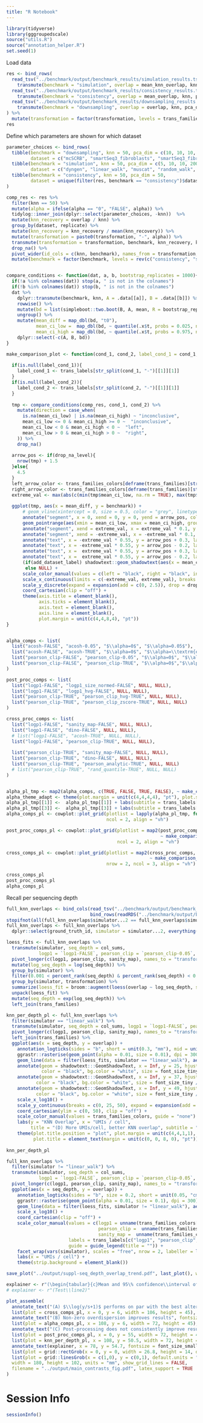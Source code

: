 ```yaml
---
title: "R Notebook"
---
```



```r
library(tidyverse)
library(gggroupedscale)
source("utils.R")
source("annotation_helper.R")
set.seed(1)
```

Load data

```r
res <- bind_rows(
  read_tsv("../benchmark/output/benchmark_results/simulation_results.tsv") %>% 
    transmute(benchmark = "simulation", overlap = mean_knn_overlap, knn, pca_dim, alpha = as.character(alpha), transformation, dataset = simulator, replicate = seed, duration_sec),
  read_tsv("../benchmark/output/benchmark_results/consistency_results.tsv") %>% 
    transmute(benchmark = "consistency", overlap = mean_overlap, knn, pca_dim, alpha = as.character(alpha), transformation, dataset, replicate = seed, duration_sec),
  read_tsv("../benchmark/output/benchmark_results/downsampling_results.tsv") %>% 
    transmute(benchmark = "downsampling", overlap = overlap, knn, pca_dim, alpha = as.character(alpha), transformation, dataset, replicate = seed, duration_sec = duration_full_sec)
) %>%
  mutate(transformation = factor(transformation, levels = trans_families$transformation))
res
```

Define which parameters are shown for which dataset
```r
parameter_choices <- bind_rows(
  tibble(benchmark = "downsampling", knn = 50, pca_dim = c(10, 10, 10, 10, 50),
         dataset = c("mcSCRB", "smartSeq3_fibroblasts", "smartSeq3_fibroblasts_alt", "smartSeq3_hek", "smartSeq3_siRNA_knockdown")),
  tibble(benchmark = "simulation", knn = 50, pca_dim = c(5, 10, 10, 200, 50),
         dataset = c("dyngen", "linear_walk", "muscat", "random_walk", "scDesign2")),
  tibble(benchmark = "consistency", knn = 50, pca_dim = 50,
         dataset = unique(filter(res, benchmark == "consistency")$dataset)),
)
```

```r
comp_res <- res %>%
  filter(knn == 50) %>%
  mutate(alpha = ifelse(alpha == "0", "FALSE", alpha)) %>%
  tidylog::inner_join(dplyr::select(parameter_choices, -knn))  %>%
  mutate(knn_recovery = overlap / knn) %>%
  group_by(dataset, replicate) %>%
  mutate(knn_recovery = knn_recovery / mean(knn_recovery)) %>%
  mutate(transformation = paste0(transformation, "-", alpha)) %>%
  transmute(transformation = transformation, benchmark, knn_recovery, knn) %>%
  drop_na() %>%
  pivot_wider(id_cols = c(knn, benchmark), names_from = transformation, values_from = knn_recovery, values_fill = list(NA_real_)) %>%
  mutate(benchmark = factor(benchmark, levels = rev(c("consistency", "simulation", "downsampling"))))


compare_conditions <- function(dat, a, b, bootstrap_replicates = 1000){
  if(!a %in% colnames(dat)) stop(a, " is not in the colnames")
  if(!b %in% colnames(dat)) stop(b, " is not in the colnames")
  dat %>%
    dplyr::transmute(benchmark, knn, A = .data[[a]], B = .data[[b]]) %>%
    rowwise() %>%
    mutate(bd = list(simpleboot::two.boot(B, A, mean, R = bootstrap_replicates))) %>% 
    ungroup() %>%
    mutate(mean_diff = map_dbl(bd, "t0"),
           mean_ci_low =  map_dbl(bd, ~ quantile(.x$t, probs = 0.025, na.rm = TRUE)),
           mean_ci_high = map_dbl(bd, ~ quantile(.x$t, probs = 0.975, na.rm = TRUE))) %>%
    dplyr::select(-c(A, B, bd))
}

make_comparison_plot <- function(cond_1, cond_2, label_cond_1 = cond_1, label_cond_2 = cond_2, add_dataset_label = FALSE, drop_na_level = FALSE){
  
  if(is.null(label_cond_1)){
    label_cond_1 <- trans_labels[str_split(cond_1, "-")[[1]][1]]
  }
  if(is.null(label_cond_2)){
    label_cond_2 <- trans_labels[str_split(cond_2, "-")[[1]][1]]
  }
  
  tmp <- compare_conditions(comp_res, cond_1, cond_2) %>%
    mutate(direction = case_when(
      is.na(mean_ci_low) | is.na(mean_ci_high) ~ "inconclusive",
      mean_ci_low <= 0 & mean_ci_high >= 0 ~  "inconclusive",
      mean_ci_low < 0 & mean_ci_high < 0 ~  "left",
      mean_ci_low > 0 & mean_ci_high > 0 ~  "right",
    )) %>%
    drop_na()
  
  arrow_pos <- if(drop_na_level){
    nrow(tmp) + 1.5
  }else{
    4.5
  }
  left_arrow_color <- trans_families_colors[deframe(trans_families)[str_split(cond_1, "-")[[1]][1]]]
  right_arrow_color <- trans_families_colors[deframe(trans_families)[str_split(cond_2, "-")[[1]][1]]]
  extreme_val <- max(abs(c(min(tmp$mean_ci_low, na.rm = TRUE), max(tmp$mean_ci_high, na.rm = TRUE))))
  
  ggplot(tmp, aes(x = mean_diff, y = benchmark)) +
      # geom_vline(xintercept = 0, size = 0.5, color = "grey", linetype = "dashed") +
      annotate("segment", x = 0, xend = 0, y = 0, yend = arrow_pos, color = "darkgrey", size = 0.5) +
      geom_pointrange(aes(xmin = mean_ci_low, xmax = mean_ci_high, group = as.factor(knn), color = direction), size = 0.5, fatten = 1.2) +
      annotate("segment", xend = extreme_val, x = extreme_val * 0.1, y = arrow_pos, yend = arrow_pos, arrow = arrow(length = unit(font_size_tiny / 2, "pt")), size = 0.8, color = right_arrow_color) +
      annotate("segment", xend = -extreme_val, x = -extreme_val * 0.1, y = arrow_pos, yend = arrow_pos, arrow = arrow(length = unit(font_size_tiny / 2, "pt")), size = 0.8, color = left_arrow_color) +
      annotate("text", x = -extreme_val * 0.55, y = arrow_pos + 0.3, label = label_cond_1, vjust = 0, size = font_size_small / .pt) +
      annotate("text", x = -extreme_val * 0.55, y = arrow_pos - 0.2, label =" better", vjust = 1, size = font_size_small / .pt) +
      annotate("text", x =  extreme_val * 0.55, y = arrow_pos + 0.3, label = label_cond_2, vjust = 0, size = font_size_small / .pt) +
      annotate("text", x =  extreme_val * 0.55, y = arrow_pos - 0.2, label = " better", vjust = 1, size = font_size_small / .pt) +
      (if(add_dataset_label) shadowtext::geom_shadowtext(aes(x = mean_ci_high, label = benchmark), hjust = -0.1, size = font_size_small / .pt, color = "#444444", bg.color = "white")
       else NULL) +
      scale_color_manual(values = c(left = "black", right = "black", inconclusive = "#444444"), guide = "none") +
      scale_x_continuous(limits = c(-extreme_val, extreme_val), breaks = 0) +
      scale_y_discrete(expand = expansion(add = c(0, 2.5)), drop = drop_na_level) +
      coord_cartesian(clip = "off") +
      theme(axis.title = element_blank(),
            axis.ticks = element_blank(),
            axis.text = element_blank(),
            axis.line = element_blank(),
            plot.margin = unit(c(4,4,8,4), "pt"))
}


alpha_comps <- list(
  list("acosh-FALSE", "acosh-0.05", "$\\alpha=0$", "$\\alpha=0.05$"),
  list("acosh-FALSE", "acosh-TRUE", "$\\alpha=0$", "$\\alpha=\\textrm{est.}$"),
  list("pearson_clip-FALSE", "pearson_clip-0.05", "$\\alpha=0$", "$\\alpha=0.05$"),
  list("pearson_clip-FALSE", "pearson_clip-TRUE", "$\\alpha=0$","$\\alpha=\\textrm{est.}$")
)

post_proc_comps <- list(
  list("logp1-FALSE", "logp1_size_normed-FALSE", NULL, NULL),
  list("logp1-FALSE", "logp1_hvg-FALSE", NULL, NULL),
  list("pearson_clip-TRUE", "pearson_clip_hvg-TRUE", NULL, NULL),
  list("pearson_clip-TRUE", "pearson_clip_zscore-TRUE", NULL, NULL)
)

cross_proc_comps <- list(
  list("logp1-FALSE", "sanity_map-FALSE", NULL, NULL),
  list("logp1-FALSE", "dino-FALSE", NULL, NULL),
  # list("logp1-FALSE", "acosh-TRUE", NULL, NULL),
  list("logp1-FALSE", "pearson_clip-TRUE", NULL, NULL),
  
  list("pearson_clip-TRUE", "sanity_map-FALSE", NULL, NULL),
  list("pearson_clip-TRUE", "dino-FALSE", NULL, NULL),
  list("pearson_clip-TRUE", "pearson_analytic-TRUE", NULL, NULL)
  # list("pearson_clip-TRUE", "rand_quantile-TRUE", NULL, NULL)
)


alpha_pl_tmp <- map2(alpha_comps, c(TRUE, FALSE, TRUE, FALSE), ~ make_comparison_plot(.x[[1]], .x[[2]], .x[[3]], .x[[4]], add_dataset_label = .y, drop_na_level = TRUE))
alpha_theme_adapt <- theme(plot.margin = unit(c(4,4,4,4), "pt"), plot.subtitle = element_text(margin = unit(c(0,0,2,0), "pt")))
alpha_pl_tmp[[1]] <-  alpha_pl_tmp[[1]] + labs(subtitle = trans_labels["acosh"])
alpha_pl_tmp[[3]] <-  alpha_pl_tmp[[3]] + labs(subtitle = trans_labels["pearson_clip"])
alpha_comps_pl <- cowplot::plot_grid(plotlist = lapply(alpha_pl_tmp, function(x) x + alpha_theme_adapt),
                                     ncol = 2, align = "vh")

post_proc_comps_pl <- cowplot::plot_grid(plotlist = map2(post_proc_comps, c(TRUE, FALSE, TRUE, FALSE),
                                                         ~ make_comparison_plot(.x[[1]], .x[[2]], .x[[3]], .x[[4]], add_dataset_label = .y)),
                                         ncol = 2, align = "vh")

cross_comps_pl <- cowplot::plot_grid(plotlist = map2(cross_proc_comps, c(TRUE, rep(FALSE, 2),TRUE, rep(FALSE, 2)),
                                                     ~ make_comparison_plot(.x[[1]], .x[[2]], .x[[3]], .x[[4]], add_dataset_label = .y)),
                                     nrow = 2, ncol = 3, align = "vh")

```


```r
cross_comps_pl
post_proc_comps_pl
alpha_comps_pl
```



Recall per sequencing depth

```r
full_knn_overlaps <- bind_cols(read_tsv("../benchmark/output/benchmark_results/simulation_stratefication_results.tsv"),
                               bind_rows(readRDS("../benchmark/output/benchmark_results/dataset_plot_data.RDS")$simulation))
stopifnot(all(full_knn_overlaps$simulator...2 == full_knn_overlaps$simulator...46))
full_knn_overlaps <- full_knn_overlaps %>%
  dplyr::select(ground_truth_id, simulator = simulator...2, everything(), -simulator...46)
```


```r
loess_fits <- full_knn_overlaps %>%
  transmute(simulator, seq_depth = col_sums, 
            logp1 = `logp1-FALSE`, pearson_clip = `pearson_clip-0.05`, sanity_map = `sanity_map-FALSE`) %>%
  pivot_longer(c(logp1, pearson_clip, sanity_map), names_to = "transformation", values_to = "overlap") %>%
  mutate(log_seq_depth = log(seq_depth)) %>%
  group_by(simulator) %>%
  filter(0.001 < percent_rank(seq_depth) & percent_rank(seq_depth) < 0.999) %>%
  group_by(simulator, transformation) %>%
  summarize(loess_fit = broom::augment(loess(overlap ~ log_seq_depth, span = 0.75)), .groups = "drop") %>% 
  unpack(loess_fit) %>%
  mutate(seq_depth = exp(log_seq_depth)) %>%
  left_join(trans_families)
```

```r
knn_per_depth_pl <- full_knn_overlaps %>%
  filter(simulator == "linear_walk") %>%
  transmute(simulator, seq_depth = col_sums, logp1 = `logp1-FALSE`, pearson_clip = `pearson_clip-0.05`, sanity_map = `sanity_map-FALSE`) %>%
  pivot_longer(c(logp1, pearson_clip, sanity_map), names_to = "transformation", values_to = "overlap") %>%
  left_join(trans_families) %>%
  ggplot(aes(x = seq_depth, y = overlap)) +
    annotation_logticks(sides = "b", short = unit(0.3, "mm"), mid = unit(0.3, "mm"), long = unit(0.5, "mm")) +
    ggrastr::rasterise(geom_point(alpha = 0.01, size = 0.01), dpi = 300) +
    geom_line(data = filter(loess_fits, simulator == "linear_walk"), aes(y = .fitted, color = family), size = 0.9) +
    annotate(geom = shadowtext:::GeomShadowText, x = Inf, y = 25, hjust = 0.9, angle = 0, label = trans_labels["sanity_map"],
             color = "black", bg.color = "white", size = font_size_tiny / .pt) +
    annotate(geom = shadowtext:::GeomShadowText, x = Inf, y = 37, hjust = 0.9, angle = 0, label = trans_labels["pearson_clip"],
           color = "black", bg.color = "white", size = font_size_tiny / .pt) +
    annotate(geom = shadowtext:::GeomShadowText, x = Inf, y = 49, hjust = 0.9, angle = 0, label = trans_labels["logp1"],
           color = "black", bg.color = "white", size = font_size_tiny / .pt) +
    scale_x_log10() +
    scale_y_continuous(breaks = c(0, 25, 50), expand = expansion(add = 0)) +
    coord_cartesian(ylim = c(0, 50), clip = "off") +
    scale_color_manual(values = trans_families_colors, guide = "none") +
    labs(y = "KNN Overlap", x = "UMIs / cell",
         title = "(D) More UMIs/cell, better KNN overlap", subtitle = "Linear Walk") +
    theme(plot.title.position = "plot", plot.margin = unit(c(4,4,1,1), "pt"),
          plot.title = element_text(margin = unit(c(0, 0, 8, 0), "pt")))
    
knn_per_depth_pl
```




```r
full_knn_overlaps %>%
  filter(simulator != "linear_walk") %>%
  transmute(simulator, seq_depth = col_sums, 
            logp1 = `logp1-FALSE`, pearson_clip = `pearson_clip-0.05`, sanity_map = `sanity_map-FALSE`) %>%
  pivot_longer(c(logp1, pearson_clip, sanity_map), names_to = "transformation", values_to = "overlap") %>%
  ggplot(aes(x = seq_depth, y = overlap)) +
    annotation_logticks(sides = "b", size = 0.2, short = unit(0.05, "cm"), mid = unit(0.1, "cm"), long = unit(0.15, "cm")) +
    ggrastr::rasterise(geom_point(alpha = 0.01, size = 0.1), dpi = 300) +
    geom_line(data = filter(loess_fits, simulator != "linear_walk"), aes(y = .fitted, color = transformation), size = 0.8) +
    scale_x_log10() +
    coord_cartesian(clip = "off") +
    scale_color_manual(values = c(logp1 = unname(trans_families_colors["delta_method"]), 
                                  pearson_clip =  unname(trans_families_colors["glm_residual"]), 
                                  sanity_map =  unname(trans_families_colors["latent_expr"])), 
                       labels = trans_labels[c("logp1", "pearson_clip", "sanity_map")], 
                       guide = guide_legend(title = "")) +
    facet_wrap(vars(simulator), scales = "free", nrow = 2, labeller = labeller(simulator = dataset_labels)) +
    labs(x = "UMIs / cell") +
    theme(strip.background = element_blank())

save_plot("../output/suppl-seq_depth_overlap_trend.pdf", last_plot(), width = 150, height = 75, units = "mm", latex_support = TRUE)
```


```r
explainer <- r"(\begin{tabular}{c}Mean and 95\% confidence\\interval of the difference in\\relative $k$-NN overlap for\\the consistency benchmark\\between Dino and Pearson\end{tabular})"
# explainer <- r"(Test\\line2)"
```


```r
plot_assemble(
  annotate_text("(A) $\\log(y/s+1)$ performs on par with the best alternatives", fontsize = font_size, x = 0, y = 2, vjust = 1, fontface = "bold"),
  list(plot = cross_comps_pl, x = 0, y = 6, width = 106, height = 45),
  annotate_text("(B) Non-zero overdispersion improves results", fontsize = font_size, x = 108, y = 2, vjust = 1, fontface = "bold"),
  list(plot = alpha_comps_pl, x = 108, y = 6, width = 72, height = 45),
  annotate_text("(C) Post-processing does not consistently improve results", fontsize = font_size, x = 0, y = 52, vjust = 1, fontface = "bold"),
  list(plot = post_proc_comps_pl, x = 0, y = 55, width = 72, height = 45),
  list(plot = knn_per_depth_pl, x = 108, y = 50.5, width = 72, height = 50),
  annotate_text(explainer, x = 78, y = 54.7, fontsize = font_size_small, vjust = 1, hjust = 0),
  list(plot = grid::rectGrob(x = 0, y = 0, width = 26.8, height = 14, default.units = "mm", gp = grid::gpar(fill = "transparent", col = "#333333", lty = 1, lwd = 0.9), hjust = 0, vjust = 1), x = 78.5, y = 48.7, width = 0, height = 0),
  list(plot = grid::linesGrob(x = c(1,0), y = c(0,1), default.units = "npc", gp = grid::gpar(col = "#333333", lty = 1, lwd = 0.9)), x = 64.5, y = 39, width = 13.4, height = 9),
  width = 180, height = 102, units = "mm", show_grid_lines = FALSE,
  filename = "../output/main_contrasts_fig.pdf", latex_support = TRUE
)
```




# Session Info

```r
sessionInfo()
```